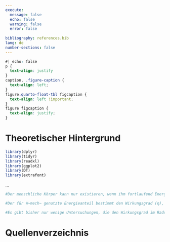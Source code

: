 ```yaml
---
execute:
  message: false
  echo: false
  warning: false
  error: false
  
bibliography: references.bib
lang: de
number-sections: false
---
```



```css
#| echo: false
p {
  text-align: justify
}
caption, .figure-caption {
  text-align: left;
}
figure.quarto-float-tbl figcaption {
  text-align: left !important;
}
figure figcaption {
  text-align: justify;
}
```

# Theoretischer Hintergrund

```r
library(dplyr)
library(tidyr)
library(readxl)
library(ggplot2)
library(DT)
library(extrafont)
```

...

```r
#Der menschliche Körper kann nur existieren, wenn ihm fortlaufend Energie bereitgestellt wird. Sowohl in körperlicher Ruhe als auch beim Sport nimmt die Energiebereitstellung eine entscheidende Rolle ein. Es kann jedoch nur ein Teil der während der sportlichen Belastung umgesetzten chemischen Energie in mechanische Arbeit (W~mech~) umgesetzt werden. Ein großer Teil wird gemäß dem Energieerhaltungsgesetz in andere Energieformen wie thermische Energie, Energie für Reibung oder Energie, die für zelluläre Prozesse benötigt wird, umgewandelt [@Bader1972, 8; @Brooks2004, 254; @Margaria1976, 80].

#Der für W~mech~ genutzte Energieanteil bestimmt den Wirkungsgrad (η), ein wichtigen Parameter zur Beurteilung der Effizienz einer sportlichen Leistung. Die Effizienz bzw. der Wirkungsgrad spielt im Radsport eine wichtige Rolle und kann Wettkampfleistungen beeinflussen. Eine verbesserte Effizienz ermöglicht es mehr mechanische Leistung (P~mech~) bei gleicher umgesetzter metabolischer Energiemenge bzw. die gleiche P~mech~ bei geringerer umgesetzter metabolischer Energie zu erbringen [@Stegemann1991, 62].

#Es gibt bisher nur wenige Untersuchungen, die den Wirkungsgrad im Radsport akkurat im Sitzen und Stehen bestimmen. Um diese Lücke zu schließen, wurde ein Testprotokoll entwickelt, das eine zuverlässige Berechnung des Wirkungsgrades auf dem Radergometer ermöglichen soll. Die Arbeit umfasst den theoretischen Hintergrund, die methodische Vorgehensweise sowie die Ergebnisse und deren Diskussion.
```

# Quellenverzeichnis

::: {#refs}
:::
